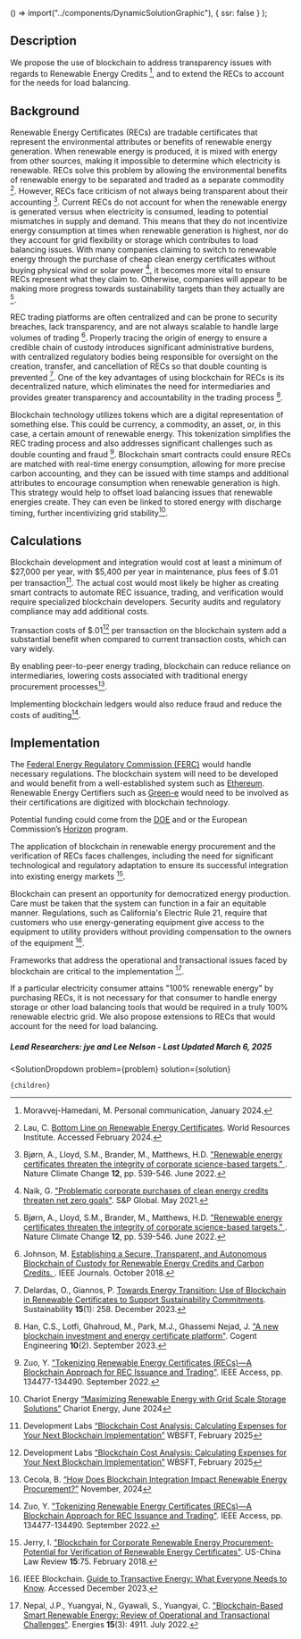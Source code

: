 


  () => import("../components/DynamicSolutionGraphic"),
  { ssr: false }
);


## Description

We propose the use of blockchain to address transparency issues with regards to Renewable Energy Credits [^"11"], and to extend the RECs to account for the needs for load balancing.

## Background
Renewable Energy Certificates (RECs) are tradable certificates that represent the environmental attributes or benefits of renewable energy generation. When renewable energy is produced, it is mixed with energy from other sources, making it impossible to determine which electricity is renewable. RECs solve this problem by allowing the environmental benefits of renewable energy to be separated and traded as a separate commodity [^"4"]. However, RECs face criticism of not always being transparent about their accounting [^"2"]. Current RECs do not account for when the renewable energy is generated versus when electricity is consumed, leading to potential mismatches in supply and demand. This means that they do not incentivize energy consumption at times when renewable generation is highest, nor do they account for grid flexibility or storage which contributes to load balancing issues. With many companies claiming to switch to renewable energy through the purchase of cheap clean energy certificates without buying physical wind or solar power [^"3"], it becomes more vital to ensure RECs represent what they claim to. Otherwise, companies will appear to be making more progress towards sustainability targets than they actually are [^"2"].

REC trading platforms are often centralized and can be prone to security breaches, lack transparency, and are not always scalable to handle large volumes of trading [^"5"]. Properly tracing the origin of energy to ensure a credible chain of custody introduces significant administrative burdens, with centralized regulatory bodies being responsible for oversight on the creation, transfer, and cancellation of RECs so that double counting is prevented [^"8"].
One of the key advantages of using blockchain for RECs is its decentralized nature, which eliminates the need for intermediaries and provides greater transparency and accountability in the trading process [^"1"].

Blockchain technology utilizes tokens which are a digital representation of something else. This could be currency, a commodity, an asset, or, in this case, a certain amount of renewable energy. This tokenization simplifies the REC trading process and also addresses significant challenges such as double counting and fraud [^"7"]. Blockchain smart contracts could ensure RECs are matched with real-time energy consumption, allowing for more precise carbon accounting, and they can be issued with time stamps and additional attributes to encourage consumption when renewable generation is high. This strategy would help to offset load balancing issues that renewable energies create. They can even be linked to stored energy with discharge timing, further incentivizing grid stability[^"12"].

## Calculations
Blockchain development and integration would cost at least a minimum of $27,000 per year, with $5,400 per year in maintenance, plus fees of $.01 per transaction[^"13"]. The actual cost would most likely be higher as creating smart contracts to automate REC issuance, trading, and verification would require specialized blockchain developers. Security audits and regulatory compliance may add additional costs.

Transaction costs of $.01[^"13"] per transaction on the blockchain system add a substantial benefit when compared to current transaction costs, which can vary widely. 

By enabling peer-to-peer energy trading, blockchain can reduce reliance on intermediaries, lowering costs associated with traditional energy procurement processes[^"14"].

Implementing blockchain ledgers would also reduce fraud and reduce the costs of auditing[^"7"].

## Implementation
The [Federal Energy Regulatory Commission (FERC)]( https://www.ferc.gov/) would handle necessary regulations. The blockchain system will need to be developed and would benefit from a well-established system such as [Ethereum]( https://ethereum.org/en/developers/). Renewable Energy Certifiers such as [Green-e]( https://www.green-e.org/) would need to be involved as their certifications are digitized with blockchain technology.

Potential funding could come from the [DOE]( https://www.energy.gov/funding-financing) and or the European Commission’s [Horizon]( https://research-and-innovation.ec.europa.eu/funding/funding-opportunities/funding-programmes-and-open-calls/horizon-europe_en) program.

The application of blockchain in renewable energy procurement and the verification of RECs faces challenges, including the need for significant technological and regulatory adaptation to ensure its successful integration into existing energy markets [^"6"].

Blockchain can present an opportunity for democratized energy production. Care must be taken that the system can function in a fair an equitable manner. Regulations, such as California's Electric Rule 21, require that customers who use energy-generating equipment give access to the equipment to utility providers without providing compensation to the owners of the equipment [^"9"].

Frameworks that address the operational and transactional issues faced by blockchain are critical to the implementation [^"10"]. 

If a particular electricity consumer attains "100% renewable energy" by purchasing RECs, it is not necessary for that consumer to handle energy storage or other load balancing tools that would be required in a truly 100% renewable electric grid. We also propose extensions to RECs that would account for the need for load balancing.

##### Lead Researchers: jye and Lee Nelson - Last Updated March 6, 2025

[^"1"]: Han, C.S., Lotfi, Ghahroud, M., Park, M.J., Ghassemi Nejad, J. ["A new blockchain investment and energy certificate platform"](https://doi.org/10.1080/23311916.2023.2260226). Cogent Engineering **10**(2). September 2023.

[^"2"]: Bjørn, A., Lloyd, S.M., Brander, M., Matthews, H.D. ["Renewable energy certificates threaten the integrity of corporate science-based targets." ](https://doi.org/10.1038/s41558-022-01379-5). Nature Climate Change **12**, pp. 539-546. June 2022.

[^"3"]: Naik, G. ["Problematic corporate purchases of clean energy credits threaten net zero goals"](https://www.spglobal.com/esg/insights/problematic-corporate-purchases-of-clean-energy-credits-threaten-net-zero-goals). S&P Global. May 2021.

[^"4"]: Lau, C. [Bottom Line on Renewable Energy Certificates](https://www.wri.org/research/bottom-line-renewable-energy-certificates). World Resources Institute. Accessed February 2024.

[^"5"]: Johnson, M. [Establishing a Secure, Transparent, and Autonomous Blockchain of Custody for Renewable Energy Credits and Carbon Credits. ](https://ieeexplore.ieee.org/document/8486626). IEEE Journals. October 2018.

[^"6"]: Jerry, I. ["Blockchain for Corporate Renewable Energy Procurement-Potential for Verification of Renewable Energy Certificates"](https://doi.org/10.17265/1548-6605%2F2018.02.002). US-China Law Review **15**:75. February 2018.

[^"7"]: Zuo, Y. ["Tokenizing Renewable Energy Certificates (RECs)—A Blockchain Approach for REC Issuance and Trading"](https://doi.org/10.1109/ACCESS.2022.3230937). IEEE Access, pp. 134477-134490. September 2022.

[^"8"]: Delardas, O., Giannos, P. [Towards Energy Transition: Use of Blockchain in Renewable Certificates to Support Sustainability Commitments](https://doi.org/10.3390/su15010258). Sustainability **15**(1): 258. December 2023.

[^"9"]: IEEE Blockchain. [Guide to Transactive Energy: What Everyone Needs to Know](https://blockchain.ieee.org/verticals/transactive-energy/topics). Accessed December 2023.

[^"10"]: Nepal, J.P., Yuangyai, N., Gyawali, S., Yuangyai, C. ["Blockchain-Based Smart Renewable Energy: Review of Operational and Transactional Challenges"](https://doi.org/10.3390/en15134911). Energies **15**(3): 4911. July 2022.

[^"11"]: Moravvej-Hamedani, M. Personal communication, January 2024.

[^"12"]: Chariot Energy [“Maximizing Renewable Energy with Grid Scale Storage Solutions”]( https://chariotenergy.com/blog/maximizing-renewable-energy-with-grid-scale-storage-solutions/) Chariot Energy, June 2024

[^"13"]: Development Labs [“Blockchain Cost Analysis: Calculating Expenses for Your Next Blockchain Implementation”]( https://webisoft.com/articles/blockchain-cost/) WBSFT, February 2025

[^"14"]: Cecola, B. [“How Does Blockchain Integration Impact Renewable Energy Procurement?”]( https://navigatepower.com/how-does-blockchain-integration-impact-renewable-energy-procurement/) November, 2024


  <SolutionDropdown 
    problem={problem} 
    solution={solution}
  >
    {children}
  </SolutionDropdown>
